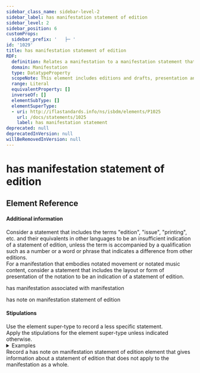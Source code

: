 ```yaml
---
sidebar_class_name: sidebar-level-2
sidebar_label: has manifestation statement of edition
sidebar_level: 2
sidebar_position: 6
customProps:
  sidebar_prefix: '   ├─ '
id: '1029'
title: has manifestation statement of edition
RDF:
  definition: Relates a manifestation to a manifestation statement that indicates that the manifestation is a version of another manifestation, and the names, functions, and other details of agents who are responsible for the creation of works and expressions that are embodied in the version.
  domain: Manifestation
  type: DatatypeProperty
  scopeNote: This element includes editions and drafts, presentation and layout versions, and stages in the manufacture of another manifestation.
  range: Literal
  equivalentProperty: []
  inverseOf: []
  elementSubType: []
  elementSuperType:
  - uri: http://iflastandards.info/ns/isbdm/elements/P1025
    url: /docs/statements/1025
    label: has manifestation statement
deprecated: null
deprecatedInVersion: null
willBeRemovedInVersion: null
---
```

# has manifestation statement of edition

## Element Reference
<ElementReference frontMatter={frontMatter} />

#### Additional information

<div className="guid">
Consider a statement that includes the terms "edition", "issue", "printing", etc. and their equivalents in other languages to be an insufficient indication of a statement of edition, unless the term is accompanied by a qualification such as a number or a word or phrase that indicates a difference from other editions.
</div>

<div className="guid">
For a manifestation that embodies notated movement or notated music content, consider a statement that includes the layout or form of presentation of the notation to be an indication of a statement of edition.
</div>

<SeeAlso><InLink href="/docs/relationships/1003">has manifestation associated with manifestation</InLink></SeeAlso>

<SeeAlso><InLink href="/docs/notes/1201">has note on manifestation statement of edition</InLink></SeeAlso>

#### Stipulations

<div className="stip">
  Use the element super-type to record a less specific statement.
</div>

<div className="stip">
  Apply the stipulations for the element super-type unless indicated otherwise.
  
  <details>
  <summary>Examples</summary>
  
  | Property | Value |
  |:---------|:------|
  | has manifestation statement of edition | "Partitur" |
  
  *[Full example: <InLink href="/docs/fullex/fx014">Was mir behagt, ist nur die muntre Jagd (2021; Carus; volume; full score)</InLink>. Other kinds of score are issued by the same publisher in separate manifestations.]*
  <hr />
  
  | Property | Value |
  |:---------|:------|
  | has manifestation statement of edition | "édition revue et corrigé" |
  
  *[Full example: <InLink href="/docs/fullex/fx028">Incendie (1954; Éditions du Seuil; volume; livre broché)</InLink>.]*
  <hr />
  
  | Property | Value |
  |:---------|:------|
  | has manifestation statement of edition | "طبعة جديدة منقحة" |
  
  *[Full example: <InLink href="/docs/fullex/fx024">كليلة ودمنة (1973؛ الشركة الوطنية للنشر والتوزيع؛ مجلد؛ غلاف مقوى)</InLink>.]*
  <hr />
  
  | Property | Value |
  |:---------|:------|
  | has manifestation statement of edition | "Naslov originala, Alan Alexander Milne, Winnie-the-Pooh, Printed in Great Britain by Richard Clay (The Chaucer Press) Ltd., Bungay, Suffolk, Prvo izdanje objavljeno 1926 godine" |
  | has manifestation statement of edition | "Prvo izdanje u ovoj biblioteci" |
  
  *[Full example: <InLink href="/docs/fullex/fx004">Medo Winnie zvani Pooh (1986; Mladost; svezak)</InLink>. Each statement concerns a different edition.]*
  <hr />
  
  | Property | Value |
  |:---------|:------|
  | has manifestation statement of edition | "… Huile sur toile, 180 x 220 cm - Musée de l'Ermitage, Saint-Pétersbourg" |
  
  *[Full example: <InLink href="/docs/fullex/fx044">Desserte rouge 1908 (1993; Editions du Centre Pompidou; sheet)</InLink>. The statement refers to the original painting that is reproduced in the manifestation.]*
  <hr />
  
  | Property | Value |
  |:---------|:------|
  | has manifestation statement of edition | "… co-published simultaneously as Cataloging & classification quarterly, volume 43, numbers 3/4 2007" |
  
  *[Full example: <InLink href="/docs/fullex/fx005">Knitting the Semantic Web (2007; Howarth Information Press; volume)</InLink>. The statement refers to a separate manifestation that embodies an issue of a diachroic work.]*
  </details>
</div>

<div className="stip">
  Record a <InLink href="/docs/notes/1201">has note on manifestation statement of edition</InLink> element that gives information about a statement of edition that does not apply to the manifestation as a whole.
</div>
